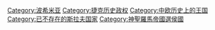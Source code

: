 [[Category:波希米亚|Category:波希米亚]]
[[Category:捷克历史政权|Category:捷克历史政权]]
[[Category:中欧历史上的王国|Category:中欧历史上的王国]]
[[Category:已不存在的斯拉夫国家|Category:已不存在的斯拉夫国家]]
[[Category:神聖羅馬帝國選侯國|Category:神聖羅馬帝國選侯國]]